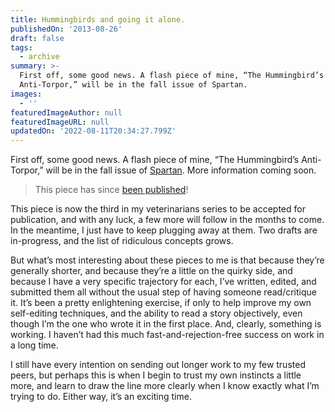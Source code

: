 ```yaml
---
title: Hummingbirds and going it alone.
publishedOn: '2013-08-26'
draft: false
tags:
  - archive
summary: >-
  First off, some good news. A flash piece of mine, “The Hummingbird’s
  Anti-Torpor,” will be in the fall issue of Spartan.
images:
  - ''
featuredImageAuthor: null
featuredImageURL: null
updatedOn: '2022-08-11T20:34:27.799Z'
---
```


First off, some good news. A flash piece of mine, “The Hummingbird’s Anti-Torpor,” will be in the fall issue of
[Spartan](https://web.archive.org/web/20160812111944/http://spartanlit.com/). More information coming soon.

> This piece has since [been published](/articles/hummingbirds-anti-torpor-spartan)!

This piece is now the third in my veterinarians series to be accepted for publication, and with any luck, a few more
will follow in the months to come. In the meantime, I just have to keep plugging away at them. Two drafts are
in-progress, and the list of ridiculous concepts grows.

But what’s most interesting about these pieces to me is that because they’re generally shorter, and because they’re a
little on the quirky side, and because I have a very specific trajectory for each, I’ve written, edited, and submitted
them all without the usual step of having someone read/critique it. It’s been a pretty enlightening exercise, if only to
help improve my own self-editing techniques, and the ability to read a story objectively, even though I’m the one who
wrote it in the first place. And, clearly, something is working. I haven’t had this much fast-and-rejection-free success
on work in a long time.

I still have every intention on sending out longer work to my few trusted peers, but perhaps this is when I begin to
trust my own instincts a little more, and learn to draw the line more clearly when I know exactly what I’m trying to do.
Either way, it’s an exciting time.
